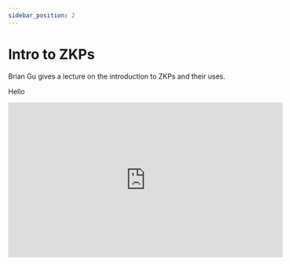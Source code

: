```yaml
---
sidebar_position: 2
---
```


# Intro to ZKPs

Brian Gu gives a lecture on the introduction to ZKPs and their uses.

Hello

<iframe
  width="560"
  height="315"
  src="https://www.youtube.com/embed/yB9hrM90jJQ"
  title="YouTube video player"
  frameborder="0"
  allow="accelerometer; autoplay; clipboard-write; encrypted-media; gyroscope; picture-in-picture"
  allowfullscreen
></iframe>
